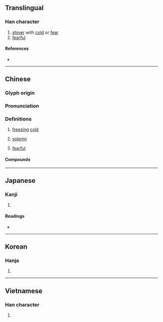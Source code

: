 {{also|凛}}
{{character info/new}}
==Translingual==

===Han character===
{{Han char|rn=15|rad=冫|as=13|sn=15|four=30191|canj=IMYWD|ids=⿰冫稟}}

# [[shiver]] with [[cold]] or [[fear]]
# [[fearful]]

====References====
* {{Han ref|kx=0133.441|dkj=01717|dj=0298.250|hdz=10301.130|uh=51DC|ud=20956|bh=BBFE|bd=48126}}

----

==Chinese==
{{zh-forms|s=凛}}

===Glyph origin===
{{Han etym}}

===Pronunciation===
{{zh-pron
|m=lǐn
|c=lam5
|mn=lím
|mc=y
|oc=y
|cat=a
}}

===Definitions===
{{zh-hanzi}}

# [[freezing]] [[cold]]
#: {{zh-x|凜冽|freezing cold}}
# [[solemn]]
#: {{zh-x|凜然|stern; awe-inspiring}}
# {{lb|zh|literary}} [[fearful]]

====Compounds====
{{zh-der|凜冽|凜凜|凜凜冽冽|凜慄|凜然|凜然難犯|大義凜然|威風凜凜|道貌凜然|黑凜凜}}

----

==Japanese==

===Kanji===
{{ja-kanji|grade=|rs=冫13}}

# {{defn|lang=ja|sort=冫13}}

====Readings====
* {{ja-readings|on=[[りん]] (rin)|kun=[[さむい]] (samui), [[すさまじい]] (susamajii), [[おそれる]] (osoreru)}}

----

==Korean==

===Hanja===
{{ko-hanja|hangeul=름|rv=reum|mr=rŭm|y=lum}}

# {{defn|lang=ko|sort=冫13}}

----

==Vietnamese==

===Han character===
{{vi-hantu|[[lẫm]]|rs=冫13}}

# {{defn|lang=vi|sort=冫13}}
